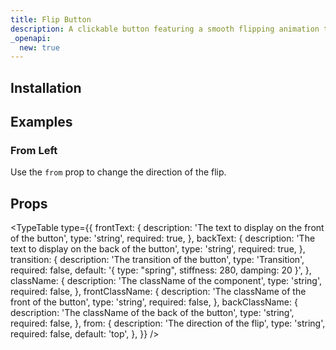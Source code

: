 ```yaml
---
title: Flip Button
description: A clickable button featuring a smooth flipping animation triggered on hover.
_openapi:
  new: true
---
```


<ComponentPreview name="flip-button-demo" />

## Installation

<ComponentInstallation name="flip-button" />

## Examples

### From Left

Use the `from` prop to change the direction of the flip.

<ComponentPreview name="flip-button-from-demo" />

## Props

<TypeTable
  type={{
    frontText: {
      description: 'The text to display on the front of the button',
      type: 'string',
      required: true,
    },
    backText: {
      description: 'The text to display on the back of the button',
      type: 'string',
      required: true,
    },
    transition: {
      description: 'The transition of the button',
      type: 'Transition',
      required: false,
      default: '{ type: "spring", stiffness: 280, damping: 20 }',
    },
    className: {
      description: 'The className of the component',
      type: 'string',
      required: false,
    },
    frontClassName: {
      description: 'The className of the front of the button',
      type: 'string',
      required: false,
    },
    backClassName: {
      description: 'The className of the back of the button',
      type: 'string',
      required: false,
    },
    from: {
      description: 'The direction of the flip',
      type: 'string',
      required: false,
      default: 'top',
    },
  }}
/>
